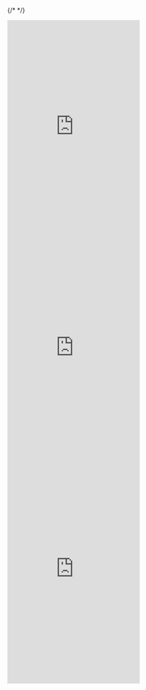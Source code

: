
{/* <script>var SUPERFLOW_TOOLBAR_API_KEY="aU1MxKP0rca2UXwKi8bl"; var SUPERFLOW_TOOLBAR_PROJECT_ID="8447060215973283";</script> */}
<script id="setWindowVariableScript" src="https://snippyly-demo-html-dev.web.app/set-window-variable.js?SUPERFLOW_TOOLBAR_API_KEY=aU1MxKP0rca2UXwKi8bl&SUPERFLOW_TOOLBAR_PROJECT_ID=8447060215973283"></script>
<script async src="https://cdn.jsdelivr.net/npm/@usesuperflow/toolbar/superflow.min.js"></script>

<Tabs>
  <Tab title="Feedback">
  <Frame>
    <iframe
      src="https://snippyly-demo-html-dev.web.app/landing-page-demo.html?feature=user-request&type=user-feedback"
      scrolling="no"
      frameborder="0"
      height="500px"
      class="w-full"
    ></iframe>
    </Frame>
  </Tab>
  <Tab title="Report Bug">
  <Frame>
    <iframe
      src="https://snippyly-demo-html-dev.web.app/landing-page-demo.html?feature=user-request&type=report-bug"
      scrolling="no"
      frameborder="0"
      height="500px"
      class="w-full"
    ></iframe>
    </Frame>
  </Tab>
  <Tab title="Contact Us">
  <Frame>
    <iframe
      src="https://snippyly-demo-html-dev.web.app/landing-page-demo.html?feature=user-request&type=contact-us"
      scrolling="no"
      frameborder="0"
      height="500px"
      class="w-full"
    ></iframe>
    </Frame>
  </Tab>
</Tabs>
